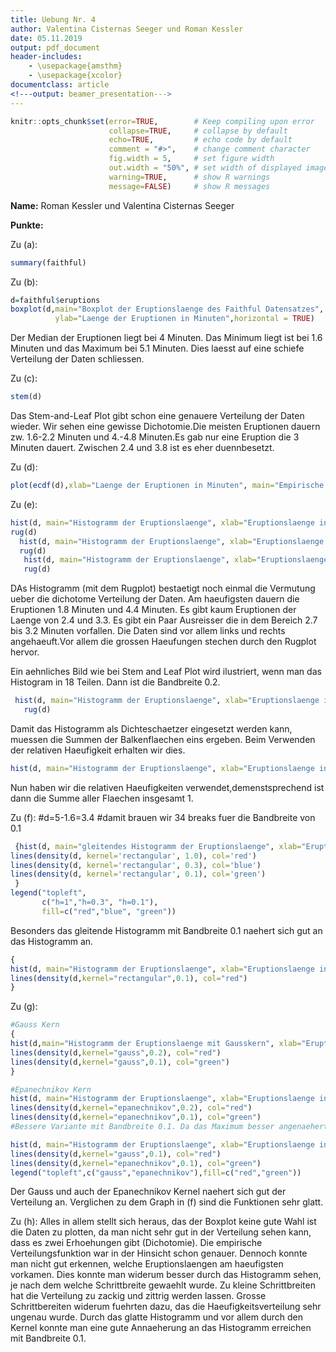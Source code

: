 ```yaml
---
title: Uebung Nr. 4
author: Valentina Cisternas Seeger und Roman Kessler
date: 05.11.2019
output: pdf_document
header-includes: 
    - \usepackage{amsthm}
    - \usepackage{xcolor}
documentclass: article
<!---output: beamer_presentation--->
---
```






<!--- Below are global settings for knitr. You can override any of them by adding the changes to individual chunks --->

```r
knitr::opts_chunk$set(error=TRUE,        # Keep compiling upon error
                      collapse=TRUE,     # collapse by default
                      echo=TRUE,         # echo code by default
                      comment = "#>",    # change comment character
                      fig.width = 5,     # set figure width
                      out.width = "50%", # set width of displayed images
                      warning=TRUE,      # show R warnings
                      message=FALSE)     # show R messages
```


<!--- Solution Region --->
<style>
#solution {
  background-color: #8FBC8F;
  border-style: solid;
  border-color: blue;
  margin-left: 20px;
  margin-bottom: 15px;
  padding: 5px;
}
</style>



<!---**Wintersemester 2016 |Studiengang Data Science | Hochschule Darmstadt **--->




\theoremstyle{definition}
\newtheorem{auf}{Aufgabe}

\newcommand{\R}{{\sffamily R} }

\begin{centering}
%\vspace{-2 cm}
\Huge
{\bf Uebung 4}\\
\Large
Explorative Datenanalyse und Visualisierung\\
\normalsize
Wintersemester 2019\\
S. Doehler, B. Nedic (FBMN, h\_da)\\
\end{centering}


\hrulefill

**Name:** Roman Kessler und Valentina Cisternas Seeger

**Punkte:**

\hrulefill


\setcounter{auf}{12}
\begin{auf}
Verwenden Sie den R-Datensatz {\ttfamily faithful} (dieser Datensatz ist im base package enthalten). Das Merkmal {\ttfamily eruptions} enthaelt die Laenge von Eruptionen (in Minuten) des Old Faithful Geysirs im Yellowstone National Park in Wyoming, USA. Sie sollen die Verteilung der Eruptionen analysieren. Achten Sie bei allen Grafiken darauf, dass sowohl der Titel der Grafik als auch die Beschriftungen der Achsen moeglichst aussagekraeftig sind. 

\begin{enumerate}
	 \item[(a)] Laden Sie die Daten und erstellen Sie eine five-point summary.
	 \item[(b)] Erstellen Sie einen Box-Plot und interpretieren Sie diesen.
	 \item[(c)] Erstellen Sie einen Stem and leaf-Plot und interpretieren Sie diesen.
	 \item[(d)] Plotten Sie die empirische Verteilungsfunktion. 
	 \item[(e)] Plotten Sie das Histogramm (inklusive eines "rug-plots") und interpretieren Sie dieses. Experimentieren Sie mit verschiedenen Klassenbreiten. Wie muessen Sie die Optionen einstellen, damit das Histogramm als Dichteschaetzer geplottet wird? Wie erhaelt man ein aehnliches Bild wie beim stem and leaf-Plot?
	 \item[(f)] Plotten Sie ein gleitendes Histogramm in das Histogramm mit ein. Experimentieren Sie mit verschiedenen Bandbreiten. Welche Bandbreite liefert ein "gutes" Ergebnis? 
	 \item[(g)] Wiederholen Sie Teil (f) mit dem Gauss- und Epanechnikov-Kernen.
	 \item[(h)] Vergleichen Sie die verschiedenen Methoden. Was haben Sie ueber die Daten gelernt? Welche Methode(n) wuerden Sie einem Anwender empfehlen?
	\end{enumerate}
\end{auf}
\paragraph{Loesung} <!---Hier Schreiben Sie--->

Zu (a):

```r
summary(faithful)
```



Zu (b):

```r
d=faithful$eruptions
boxplot(d,main="Boxplot der Eruptionslaenge des Faithful Datensatzes",
          ylab="Laenge der Eruptionen in Minuten",horizontal = TRUE)
```

Der Median der Eruptionen liegt bei 4 Minuten. Das Minimum liegt ist bei 1.6 Minuten und das Maximum bei 5.1 Minuten. Dies laesst auf eine schiefe Verteilung der Daten schliessen.

Zu (c):
```r
stem(d)
```
Das Stem-and-Leaf Plot gibt schon eine genauere Verteilung der Daten wieder. Wir sehen eine gewisse Dichotomie.Die meisten Eruptionen dauern zw. 1.6-2.2 Minuten und 4.-4.8 Minuten.Es gab nur eine Eruption die 3 Minuten dauert. Zwischen 2.4 und 3.8 ist es eher duennbesetzt. 

Zu (d):
```r
plot(ecdf(d),xlab="Laenge der Eruptionen in Minuten", main="Empirische Verteilungsfunktion der Eruptionen")
```

Zu (e):
```r
hist(d, main="Histogramm der Eruptionslaenge", xlab="Eruptionslaenge in Minuten",ylab="Haeufigkeiten")
rug(d)
  hist(d, main="Histogramm der Eruptionslaenge", xlab="Eruptionslaenge in Minuten",ylab="Haeufigkeiten", breaks=50)
  rug(d)
   hist(d, main="Histogramm der Eruptionslaenge", xlab="Eruptionslaenge in Minuten",ylab="Haeufigkeiten",breaks=34)
   rug(d)
```

   
DAs Histogramm (mit dem Rugplot) bestaetigt noch einmal die Vermutung ueber die dichotome Verteilung der Daten.
Am haeufigsten dauern die Eruptionen 1.8 Minuten und 4.4 Minuten. Es gibt kaum Eruptionen der Laenge von 2.4 und 3.3. Es gibt ein Paar Ausreisser die in dem Bereich 2.7 bis 3.2 Minuten vorfallen. Die Daten sind vor allem links und rechts angehaeuft.Vor allem die grossen Haeufungen stechen durch den Rugplot hervor.

Ein aehnliches Bild wie bei Stem and Leaf Plot wird ilustriert, wenn man das Histogram in 18 Teilen. Dann ist die Bandbreite 0.2.
```r
 hist(d, main="Histogramm der Eruptionslaenge", xlab="Eruptionslaenge in Minuten",ylab="Haeufigkeiten",breaks=18)
   rug(d)
```

Damit das Histogramm als Dichteschaetzer eingesetzt werden kann, muessen die Summen der Balkenflaechen eins ergeben. Beim Verwenden der relativen Haeufigkeit erhalten wir dies.
```r
hist(d, main="Histogramm der Eruptionslaenge", xlab="Eruptionslaenge in Minuten",ylab="Haeufigkeiten", breaks=25,freq=FALSE)
```


Nun haben wir die relativen Haeufigkeiten verwendet,demenstsprechend ist dann die Summe aller Flaechen insgesamt 1.

Zu (f):
#d=5-1.6=3.4
#damit brauen wir 34 breaks fuer die Bandbreite von 0.1
```r
 {hist(d, main="gleitendes Histogramm der Eruptionslaenge", xlab="Eruptionslaenge in Minuten",ylab="relative Haeufigkeiten", breaks=34,freq=FALSE)
lines(density(d, kernel='rectangular', 1.0), col='red')
lines(density(d, kernel='rectangular', 0.3), col='blue')
lines(density(d, kernel='rectangular', 0.1), col='green')
 }
legend("topleft",
       c("h=1","h=0.3", "h=0.1"),
       fill=c("red","blue", "green"))
```

Besonders das gleitende Histogramm mit Bandbreite 0.1 naehert sich gut an das Histogramm an.
```r
{
hist(d, main="Histogramm der Eruptionslaenge", xlab="Eruptionslaenge in Minuten",ylab="Haeufigkeiten", breaks=18,freq=FALSE)
lines(density(d,kernel="rectangular",0.1), col="red")
}
```

Zu (g):
```r
#Gauss Kern
{
hist(d,main="Histogramm der Eruptionslaenge mit Gausskern", xlab="Eruptionslaenge in Minuten",ylab="Haeufigkeiten", breaks=18,freq=FALSE)
lines(density(d,kernel="gauss",0.2), col="red")
lines(density(d,kernel="gauss",0.1), col="green")
}
```
```r
#Epanechnikov Kern
hist(d, main="Histogramm der Eruptionslaenge", xlab="Eruptionslaenge in Minuten",ylab="Haeufigkeiten", breaks=18,freq=FALSE)
lines(density(d,kernel="epanechnikov",0.2), col="red")
lines(density(d,kernel="epanechnikov",0.1), col="green")
#Bessere Variante mit Bandbreite 0.1. Da das Maximum besser angenaehert wird.
```

```r
hist(d, main="Histogramm der Eruptionslaenge", xlab="Eruptionslaenge in Minuten",ylab="Haeufigkeiten", breaks=18,freq=FALSE)
lines(density(d,kernel="gauss",0.1), col="red")
lines(density(d,kernel="epanechnikov",0.1), col="green")
legend("topleft",c("gauss","epanechnikov"),fill=c("red","green"))
```

Der Gauss und auch der Epanechnikov Kernel naehert sich gut der Verteilung an. Verglichen zu dem Graph in (f) sind die Funktionen sehr glatt.



Zu (h):
Alles in allem stellt sich heraus, das der Boxplot keine gute Wahl ist die Daten zu plotten, da man nicht sehr gut in der Verteilung sehen kann, dass es zwei Erhoehungen gibt (Dichotomie). Die empirische Verteilungsfunktion war in der Hinsicht schon genauer. Dennoch konnte man nicht gut erkennen, welche Eruptionslaengen am haeufigsten vorkamen. Dies konnte man widerum besser durch das Histogramm sehen, je nach dem welche Schrittbreite gewaehlt wurde. Zu kleine Schrittbreiten hat die Verteilung zu zackig und zittrig werden lassen. Grosse Schrittbereiten widerum fuehrten dazu, das die Haeufigkeitsverteilung sehr ungenau wurde. Durch das glatte Histogramm und vor allem durch den Kernel konnte man eine gute Annaeherung an das Histogramm erreichen mit Bandbreite 0.1.



\paragraph{Anmerkungen/Korrektur} <!---Hier schreibt der Tutor--->

\textcolor{gray}{\hrulefill}


